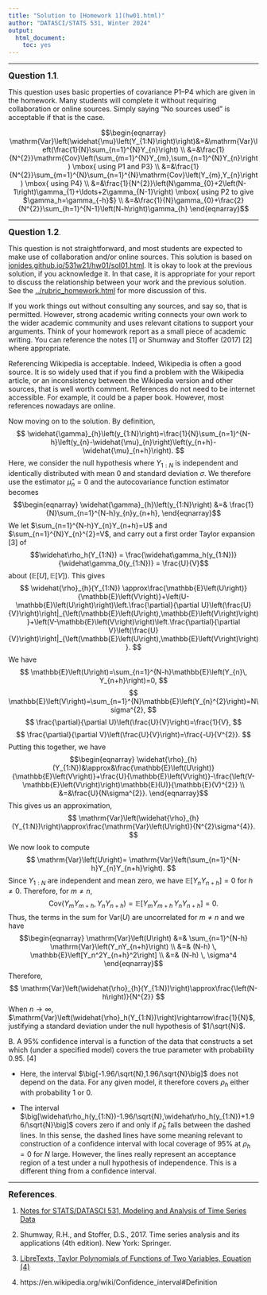 ```yaml
---
title: "Solution to [Homework 1](hw01.html)"
author: "DATASCI/STATS 531, Winter 2024"
output:
  html_document:
    toc: yes
---
```


\newcommand\prob{\mathbb{P}}
\newcommand\E{\mathbb{E}}
\newcommand\var{\mathrm{Var}}
\newcommand\cov{\mathrm{Cov}}
\newcommand\Y{Y}
\newcommand\y{y}


--------

**<big>Question 1.1</big>**.

This question uses basic properties of covariance P1--P4 which are given in the homework. Many students will complete it without requiring collaboration or online sources. Simply saying "No sources used" is acceptable if that is the case.

$$\begin{eqnarray}
\var\left(\widehat{\mu}\left(\Y_{1:N}\right)\right)&=&\var\left(\frac{1}{N}\sum_{n=1}^{N}\Y_{n}\right)
\\
&=&\frac{1}{N^{2}}\cov\left(\sum_{m=1}^{N}\Y_{m},\sum_{n=1}^{N}\Y_{n}\right)
\mbox{ using P1 and P3}
\\
&=&\frac{1}{N^{2}}\sum_{m=1}^{N}\sum_{n=1}^{N}\cov\left(\Y_{m},\Y_{n}\right)
\mbox{ using P4}
\\
&=&\frac{1}{N^{2}}\left(N\gamma_{0}+2\left(N-1\right)\gamma_{1}+\ldots+2\gamma_{N-1}\right) \mbox{ using P2 to give $\gamma_h=\gamma_{-h}$}
\\
&=&\frac{1}{N}\gamma_{0}+\frac{2}{N^{2}}\sum_{h=1}^{N-1}\left(N-h\right)\gamma_{h}
\end{eqnarray}$$

-------------------

**<big>Question 1.2</big>**.

This question is not straightforward, and most students are expected to make use of collaboration and/or online sources.
This solution is based on [ionides.github.io/531w21/hw01/sol01.html](https://ionides.github.io/531w22/hw01/sol01.html).
It is okay to look at the previous solution, if you acknowledge it.
In that case, it is appropriate for your report to discuss the relationship between your work and the previous solution. See the [../rubric_homework.html](homework grading rubric) for more discussion of this.

If you work things out without consulting any sources, and say so, that is permitted.
However, strong academic writing connects your own work to the wider academic community and uses relevant citations to support your arguments.
Think of your homework report as a small piece of academic writing. You can reference the notes [1] or Shumway and Stoffer (2017) [2] where appropriate. 

Referencing Wikipedia is acceptable.
Indeed, Wikipedia is often a good source.
It is so widely used that if you find a problem with the Wikipedia article, or an inconsistency between the Wikipedia version and other sources, that is well worth comment.
References do not need to be internet accessible. For example, it could be a paper book. However, most references nowadays are online.

Now moving on to the solution. By definition,
$$
\widehat{\gamma}_{h}\left(\y_{1:N}\right)=\frac{1}{N}\sum_{n=1}^{N-h}\left(\y_{n}-\widehat{\mu}_{n}\right)\left(\y_{n+h}-\widehat{\mu}_{n+h}\right).
$$
Here, we consider the null hypothesis where $\Y_{1:N}$ is independent and identically distributed with mean $0$ and standard deviation $\sigma$. We therefore use the estimator $\widehat\mu_n=0$ and the autocovariance function estimator becomes
$$\begin{eqnarray}
\widehat{\gamma}_{h}\left(\y_{1:N}\right)
&=&
\frac{1}{N}\sum_{n=1}^{N-h}\y_{n}\y_{n+h},
\end{eqnarray}$$
We let $\sum_{n=1}^{N-h}\Y_{n}\Y_{n+h}=U$ and $\sum_{n=1}^{N}\Y_{n}^{2}=V$, and carry out a first order Taylor expansion [3] of
$$\widehat\rho_h(\Y_{1:N})
= \frac{\widehat\gamma_h(\y_{1:N})}{\widehat\gamma_0(\y_{1:N})}
= \frac{U}{V}$$
about $(\E[U],\E[V])$. This gives
$$
\widehat{\rho}_{h}(\Y_{1:N})
\approx\frac{\E\left(U\right)}{\E\left(V\right)}+\left(U-\E\left(U\right)\right)\left.\frac{\partial}{\partial U}\left(\frac{U}{V}\right)\right|_{\left(\E\left(U\right),\E\left(V\right)\right)}+\left(V-\E\left(V\right)\right)\left.\frac{\partial}{\partial V}\left(\frac{U}{V}\right)\right|_{\left(\E\left(U\right),\E\left(V\right)\right)}.
$$
We have
$$
\E\left(U\right)=\sum_{n=1}^{N-h}\E\left(\Y_{n}\, \Y_{n+h}\right)=0,
$$
$$
\E\left(V\right)=\sum_{n=1}^{N}\E\left(\Y_{n}^{2}\right)=N\sigma^{2},
$$
$$
\frac{\partial}{\partial U}\left(\frac{U}{V}\right)=\frac{1}{V},
$$
$$
\frac{\partial}{\partial V}\left(\frac{U}{V}\right)=\frac{-U}{V^{2}}.
$$
Putting this together, we have
$$\begin{eqnarray}
\widehat{\rho}_{h}(\Y_{1:N})&\approx&\frac{\E\left(U\right)}{\E\left(V\right)}+\frac{U}{\E\left(V\right)}-\frac{\left(V-\E\left(V\right)\right)\E(U)}{\E(V)^{2}}
\\
&=&\frac{U}{N\sigma^{2}}.
\end{eqnarray}$$
This gives us an approximation,
$$
\var\left(\widehat{\rho}_{h}(\Y_{1:N})\right)\approx\frac{\var\left(U\right)}{N^{2}\sigma^{4}}.
$$
We now look to compute
$$
\var\left(U\right)= \var\left(\sum_{n=1}^{N-h}\Y_{n}\Y_{n+h}\right).
$$
Since $\Y_{1:N}$ are independent and mean zero, we have $\E[\Y_{n}\Y_{n+h}] = 0$ for $h\neq 0$.  Therefore, for $m\neq n$,
$$
\cov\left(\Y_{m}\Y_{m+h},\Y_n\Y_{n+h}\right) = \E\left[ \Y_{m}\Y_{m+h}\, \Y_n\Y_{n+h}\right] = 0.
$$
Thus, the terms in the sum for $\var\left(U\right)$ are uncorrelated for $m\neq n$ and we have
$$\begin{eqnarray}
\var\left(U\right) &=& \sum_{n=1}^{N-h} \var\left(\Y_n\Y_{n+h}\right) \\
&=& (N-h) \, \E\left[Y_n^2Y_{n+h}^2\right] \\
&=& (N-h) \, \sigma^4
\end{eqnarray}$$
Therefore,
$$
\var\left(\widehat{\rho}_{h}(\Y_{1:N})\right)\approx\frac{\left(N-h\right)}{N^{2}}
$$
When $n\rightarrow\infty$, $\var\left(\widehat{\rho}_h(\Y_{1:N})\right)\rightarrow\frac{1}{N}$, justifying a standard deviation under the null hypothesis of $1/\sqrt{N}$.

B. A 95% confidence interval is a function of the data that constructs a set which (under a specified model) covers the true parameter with probability 0.95. [4]

* Here, the interval $\big[-1.96/\sqrt{N},1.96/\sqrt{N}\big]$ does not depend on the data. For any given model, it therefore covers $\rho_h$ either with probability 1 or 0.

* The interval $\big[\widehat\rho_h(y_{1:N})-1.96/\sqrt{N},\widehat\rho_h(y_{1:N})+1.96/\sqrt{N}\big]$ covers zero if and only if $\widehat\rho^{}_h$ falls between the dashed lines. In this sense, the dashed lines have some meaning relevant to construction of a confidence interval with local coverage of 95% at $\rho_h=0$ for $N$ large. However, the lines really represent an acceptance region of a test under a null hypothesis of independence. This is a different thing from a confidence interval.


---------------------

**<big>References</big>**.

1. [Notes for STATS/DATASCI 531, Modeling and Analysis of Time Series Data](https://ionides.github.io/531w22/)

2. Shumway, R.H., and Stoffer, D.S., 2017. Time series analysis and its applications (4th edition). New York: Springer.

3. [LibreTexts, Taylor Polynomials of Functions of Two Variables, Equation (4)](https://math.libretexts.org/Bookshelves/Calculus/Supplemental_Modules_(Calculus)/Multivariable_Calculus/3%3A_Topics_in_Partial_Derivatives/Taylor__Polynomials_of_Functions_of_Two_Variables)

4. https://en.wikipedia.org/wiki/Confidence_interval#Definition